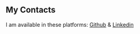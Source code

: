 ## My Contacts

I am available in these platforms: [Github](https://github.com/ridwanrahman) & [Linkedin](https://www.linkedin.com/in/ridwanur-rahman-3a7b149a/)